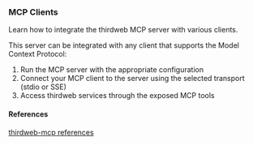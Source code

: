 
### MCP Clients

Learn how to integrate the thirdweb MCP server with various clients.

This server can be integrated with any client that supports the Model Context Protocol:

1. Run the MCP server with the appropriate configuration
2. Connect your MCP client to the server using the selected transport (stdio or SSE)
3. Access thirdweb services through the exposed MCP tools


#### References

[thirdweb-mcp references](https://github.com/thirdweb-dev/ai/tree/main/python/thirdweb-mcp)
